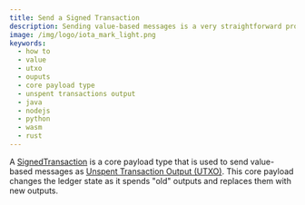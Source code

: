 ```yaml
---
title: Send a Signed Transaction
description: Sending value-based messages is a very straightforward process. You will only need to provide a valid seed, output addresses, and amount.
image: /img/logo/iota_mark_light.png
keywords:
  - how to
  - value
  - utxo
  - ouputs
  - core payload type
  - unspent transactions output
  - java
  - nodejs
  - python
  - wasm
  - rust
---
```



A [SignedTransaction](./../explanations/messages_payloads_and_transactions.md#signedtransaction) is a core payload type
that is used to send value-based messages as
[Unspent Transaction Output (UTXO)](./../explanations/messages_payloads_and_transactions.md#unspent-transaction-output-utxo).
This core payload changes the ledger state as it spends "old" outputs and replaces them with new outputs.

<WalletRecommendation />

<Tabs groupId="language">
  <TabItem value="java" label="Java">
    <JavaTransaction />
  </TabItem>
  <TabItem value="node" label="Node.js">
    <NodejsGetTransaction />
  </TabItem>
  <TabItem value="python" label="Python">
    <PythonGetTransaction />
  </TabItem>
  <TabItem value="rust" label="Rust">
    <RustGetTransaction />
  </TabItem>
  <TabItem value="wasm" label="Wasm">
    <WasmGetTransaction />
  </TabItem>
</Tabs>

<DustProtection />
